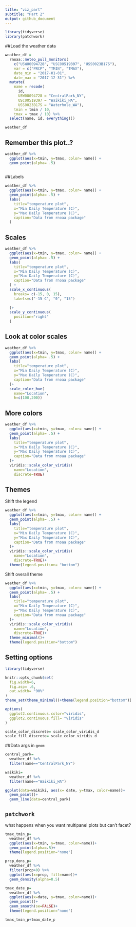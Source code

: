 ```yaml
---
title: "viz_part"
subtitle: "Part 2"
output: github_document
---
```


```r
library(tidyverse)
library(patchwork)
```

##Load the weather data

```r
weather_df = 
  rnoaa::meteo_pull_monitors(
    c("USW00094728", "USC00519397", "USS0023B17S"),
    var = c("PRCP", "TMIN", "TMAX"), 
    date_min = "2017-01-01",
    date_max = "2017-12-31") %>%
  mutate(
    name = recode(
      id, 
      USW00094728 = "CentralPark_NY", 
      USC00519397 = "Waikiki_HA",
      USS0023B17S = "Waterhole_WA"),
    tmin = tmin / 10,
    tmax = tmax / 10) %>%
  select(name, id, everything())

weather_df
```

## Remember this plot..?

```r
weather_df %>% 
  ggplot(aes(x=tmin, y=tmax, color= name)) + 
  geom_point(alpha= .5)
  
```
##Labels 

```r
weather_df %>% 
  ggplot(aes(x=tmin, y=tmax, color= name)) + 
  geom_point(alpha= .5) +
  labs(
    title="temperature plot",
    x="Min Daily Temperature (C)",
    y="Max Daily Temperature (C)",
    caption="Data from rnoaa package"
  )
```

## Scales

```r

weather_df %>% 
  ggplot(aes(x=tmin, y=tmax, color= name)) + 
  geom_point(alpha= .5) +
  labs(
    title="temperature plot",
    x="Min Daily Temperature (C)",
    y="Max Daily Temperature (C)",
    caption="Data from rnoaa package"
  ) +
  scale_x_continuous(
    breaks= c(-15, 0, 15),
    labels=c("-15 C", "0", "15")
    
  )+
  scale_y_continuous(
    position="right"
  )
```
## Look at color scales

```r
weather_df %>% 
  ggplot(aes(x=tmin, y=tmax, color= name)) + 
  geom_point(alpha= .5) +
  labs(
    title="temperature plot",
    x="Min Daily Temperature (C)",
    y="Max Daily Temperature (C)",
    caption="Data from rnoaa package"
  )+
  scale_color_hue(
    name="Location",
    h=c(100,200))
```

## More colors

```r
weather_df %>% 
  ggplot(aes(x=tmin, y=tmax, color= name)) + 
  geom_point(alpha= .5) +
  labs(
    title="temperature plot",
    x="Min Daily Temperature (C)",
    y="Max Daily Temperature (C)",
    caption="Data from rnoaa package"
  )+
  viridis::scale_color_viridis(
    name="Location",
    discrete=TRUE)
```
## Themes

Shift the legend
```r
weather_df %>% 
  ggplot(aes(x=tmin, y=tmax, color= name)) + 
  geom_point(alpha= .5) +
  labs(
    title="temperature plot",
    x="Min Daily Temperature (C)",
    y="Max Daily Temperature (C)",
    caption="Data from rnoaa package"
  )+
  viridis::scale_color_viridis(
    name="Location",
    discrete=TRUE)+
  theme(legend.position= "bottom")
```
Shift overall theme

```r
weather_df %>% 
  ggplot(aes(x=tmin, y=tmax, color= name)) + 
  geom_point(alpha= .5) +
  labs(
    title="temperature plot",
    x="Min Daily Temperature (C)",
    y="Max Daily Temperature (C)",
    caption="Data from rnoaa package"
  )+
  viridis::scale_color_viridis(
    name="Location",
    discrete=TRUE)+
  theme_minimal()+
  theme(legend.position="bottom")
```
## Setting options

```r
library(tidyverse)

knitr::opts_chunk$set(
  fig.width=6,
  fig.asp= .6,
  out.width= "90%"
)
theme_set(theme_minimal()+theme(legend.position="bottom"))

options(
  ggplot2.continuous.color="viridis",
  ggplot2.continuous.fill= "viridis"
)

scale_color_discrete= scale_color_viridis_d
scale_fill_discrete= scale_color_viridis_d
```

##Data args in `geom`

```r
central_park=
  weather_df %>% 
  filter(name=="CentralPark_NY")

waikiki=
  weather_df %>% 
  filter(name=="Waikiki_HA")

ggplot(data=waikiki, aes(x= date, y=tmax, color=name))+
  geom_point()+
  geom_line(data=central_park)
```
## `patchwork`


what happens when you want multipanel plots but can't facet?

```r
tmax_tmin_p=
  weather_df %>% 
  ggplot(aes(x=tmin, y=tmax, color=name))+
  geom_point(alpha=.5)+
  theme(legend.position="none")

prcp_dens_p=
  weather_df %>% 
  filter(prcp>0) %>% 
  ggplot(aes(x=prcp, fill=name))+
  geom_density(alpha=0.5)

tmax_date_p=
  weather_df %>% 
  ggplot(aes(x=date, y=tmax, color=name))+
  geom_point()+
  geom_smooth(se=FALSE)+
  theme(legend.position="none")

tmax_tmin_p+tmax_date_p
```


